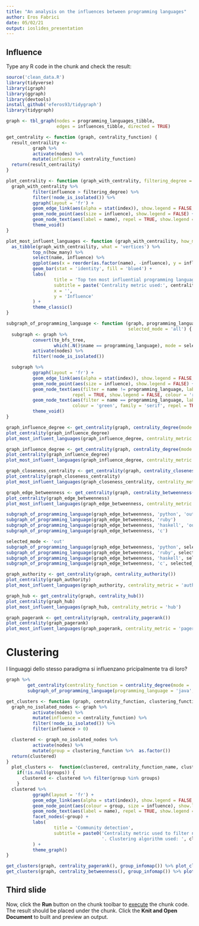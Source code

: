 ```yaml
---
title: "An analysis on the influences between programming languages"
author: Eros Fabrici
date: 05/02/21
output: ioslides_presentation
---
```


## Influence

Type any R code in the chunk and check the result:

```r
source('clean_data.R')
library(tidyverse)
library(igraph)
library(ggraph)
library(devtools)
install_github('eferos93/tidygraph')
library(tidygraph)

graph <- tbl_graph(nodes = programming_languages_tibble,
                   edges = influences_tibble, directed = TRUE)
```
```r
get_centrality <- function (graph, centrality_function) {
  result_centraility <-
          graph %>%
          activate(nodes) %>%
          mutate(influence = centrality_function)
  return(result_centraility)
}

plot_centrality <- function (graph_with_centrality, filtering_degree = 0) {
  graph_with_centrality %>%
          filter(influence > filtering_degree) %>%
          filter(!node_is_isolated()) %>%
          ggraph(layout = 'fr') +
          geom_edge_link(aes(alpha = stat(index)), show.legend = FALSE, edge_colour = 'grey66') +
          geom_node_point(aes(size = influence), show.legend = FALSE) +
          geom_node_text(aes(label = name), repel = TRUE, show.legend = FALSE, colour = 'red', family = 'serif') +
          theme_void()
}

plot_most_influent_languages <- function (graph_with_centraility, how_many = 10, centrality_metric) {
  as_tibble(graph_with_centraility, what = 'vertices') %>%
          top_n(how_many) %>%
          select(name, influence) %>%
          ggplot(aes(x = reorder(as.factor(name), -influence), y = influence)) +
          geom_bar(stat = 'identity', fill = 'blue4') +
          labs(
                  title = 'Top ten most influential programming languages',
                  subtitle = paste('Centrality metric used:', centrality_metric),
                  x = '',
                  y = 'Influence'
          ) +
          theme_classic()
}

subgraph_of_programming_language <- function (graph, programming_language,
                                              selected_mode = 'all') {
  subgraph <- graph %>%
          convert(to_bfs_tree,
                  which(.N()$name == programming_language), mode = selected_mode) %>%
          activate(nodes) %>%
          filter(!node_is_isolated())

  subgraph %>%
          ggraph(layout = 'fr') +
          geom_edge_link(aes(alpha = stat(index)), show.legend = FALSE, edge_colour = 'grey66') +
          geom_node_point(aes(size = influence), show.legend = FALSE) +
          geom_node_text(aes(filter = name != programming_language, label = name),
                         repel = TRUE, show.legend = FALSE, colour = 'red', family = 'serif') +
          geom_node_text(aes(filter = name == programming_language, label = name),
                         colour = 'green', family = 'serif', repel = TRUE, show.legend = FALSE) +
          theme_void()
}
```

```r
graph_influence_degree <- get_centrality(graph, centrality_degree(mode = 'in'))
plot_centrality(graph_influence_degree)
plot_most_influent_languages(graph_influence_degree, centrality_metric = 'in-degree')
```

```r
graph_influence_degree <- get_centrality(graph, centrality_degree(mode = 'out'))
plot_centrality(graph_influence_degree)
plot_most_influent_languages(graph_influence_degree, centrality_metric = 'out-degree')
```
```r
graph_closeness_centrality <- get_centrality(graph, centrality_closeness(mode = 'in'))
plot_centrality(graph_closeness_centrality)
plot_most_influent_languages(graph_closeness_centrality, centrality_metric = 'closeness')
```
```r
graph_edge_betweenness <- get_centrality(graph, centrality_betweenness())
plot_centrality(graph_edge_betweenness)
plot_most_influent_languages(graph_edge_betweenness, centrality_metric = 'betweenness')
```
```r
subgraph_of_programming_language(graph_edge_betweenness, 'python', 'out')
subgraph_of_programming_language(graph_edge_betweenness, 'ruby')
subgraph_of_programming_language(graph_edge_betweenness, 'haskell', 'out')
subgraph_of_programming_language(graph_edge_betweenness, 'c')
```
```r
selected_mode <- 'out'
subgraph_of_programming_language(graph_edge_betweenness, 'python', selected_mode)
subgraph_of_programming_language(graph_edge_betweenness, 'ruby', selected_mode)
subgraph_of_programming_language(graph_edge_betweenness, 'haskell', selected_mode)
subgraph_of_programming_language(graph_edge_betweenness, 'c', selected_mode)
```
```r
graph_authority <- get_centrality(graph, centrality_authority())
plot_centrality(graph_authority)
plot_most_influent_languages(graph_authority, centrality_metric = 'authority')
```
```r
graph_hub <- get_centrality(graph, centrality_hub())
plot_centrality(graph_hub)
plot_most_influent_languages(graph_hub, centrality_metric = 'hub')
```
```r
graph_pagerank <- get_centrality(graph, centrality_pagerank())
plot_centrality(graph_pagerank)
plot_most_influent_languages(graph_pagerank, centrality_metric = 'pagerank')
```
# Clustering
I linguaggi dello stesso paradigma si influenzano pricipalmente tra di loro?
```r
graph %>%
        get_centrality(centrality_function = centrality_degree(mode = 'in')) %>%
        subgraph_of_programming_language(programming_language = 'java', selected_mode = 'out')
```
```r
get_clusters <- function (graph, centrality_function, clustering_function) {
  graph_no_isolated_nodes <- graph %>%
          activate(nodes) %>%
          mutate(influence = centrality_function) %>%
          filter(!node_is_isolated()) %>%
          filter(influence > 0)

  clustered <- graph_no_isolated_nodes %>%
          activate(nodes) %>%
          mutate(group = clustering_function %>%  as.factor())
  return(clustered)
}
  plot_clusters <-  function(clustered, centrality_function_name, clustering_fuction_name, groups = NULL) {
    if(!is.null(groups)) {
      clustered <- clustered %>% filter(group %in% groups)
    }
  clustered %>%
          ggraph(layout = 'fr') +
          geom_edge_link(aes(alpha = stat(index)), show.legend = FALSE, edge_colour = 'grey66') +
          geom_node_point(aes(colour = group, size = influence), show.legend = FALSE) +
          geom_node_text(aes(label = name), repel = TRUE, show.legend = FALSE, colour = 'black', family = 'serif') +
          facet_nodes(~group) +
          labs(
                  title = 'Community detection',
                  subtitle = paste0('Centrality metric used to filter nodes: ', centrality_function_name,
                                    '. Clustering algorithm used: ', clustering_fuction_name)
          ) +
          theme_graph()
}
```
```r
get_clusters(graph, centrality_pagerank(), group_infomap()) %>% plot_clusters('pagerank', 'infomap', 1:8)
get_clusters(graph, centrality_betweenness(), group_infomap()) %>% plot_clusters('betweenness', 'infomap', 1:8)
```

## Third slide

Now, click the **Run** button on the chunk toolbar to [execute](https://www.jetbrains.com/help/pycharm/r-markdown.html#run-r-code) the chunk code. The result should be placed under the chunk.
Click the **Knit and Open Document** to built and preview an output.
